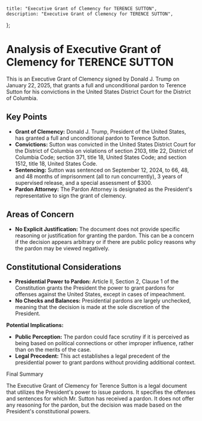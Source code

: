     title: "Executive Grant of Clemency for TERENCE SUTTON",
    description: "Executive Grant of Clemency for TERENCE SUTTON",
};

# Analysis of Executive Grant of Clemency for TERENCE SUTTON

This is an Executive Grant of Clemency signed by Donald J. Trump on January 22, 2025, that grants a full and unconditional pardon to Terence Sutton for his convictions in the United States District Court for the District of Columbia.

## Key Points

- **Grant of Clemency:** Donald J. Trump, President of the United States, has granted a full and unconditional pardon to Terence Sutton.
- **Convictions:** Sutton was convicted in the United States District Court for the District of Columbia on violations of section 2103, title 22, District of Columbia Code; section 371, title 18, United States Code; and section 1512, title 18, United States Code.
- **Sentencing:** Sutton was sentenced on September 12, 2024, to 66, 48, and 48 months of imprisonment (all to run concurrently), 3 years of supervised release, and a special assessment of $300.
- **Pardon Attorney:** The Pardon Attorney is designated as the President's representative to sign the grant of clemency.

## Areas of Concern

- **No Explicit Justification:** The document does not provide specific reasoning or justification for granting the pardon. This can be a concern if the decision appears arbitrary or if there are public policy reasons why the pardon may be viewed negatively.

## Constitutional Considerations

- **Presidential Power to Pardon:** Article II, Section 2, Clause 1 of the Constitution grants the President the power to grant pardons for offenses against the United States, except in cases of impeachment.
- **No Checks and Balances:**  Presidential pardons are largely unchecked, meaning that the decision is made at the sole discretion of the President.

**Potential Implications:**

- **Public Perception:** The pardon could face scrutiny if it is perceived as being based on political connections or other improper influence, rather than on the merits of the case.
- **Legal Precedent:** This act establishes a legal precedent of the presidential power to grant pardons without providing additional context.

Final Summary

The Executive Grant of Clemency for Terence Sutton is a legal document that utilizes the President's power to issue pardons. It specifies the offenses and sentences for which Mr. Sutton has received a pardon. It does not offer any reasoning for the pardon, but the decision was made based on the President's constitutional powers.
